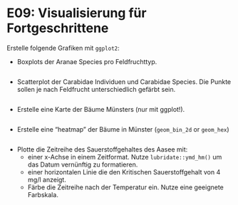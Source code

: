 # E09: Visualisierung für Fortgeschrittene

Erstelle folgende Grafiken mit `ggplot2`:

* Boxplots der Aranae Species pro Feldfruchttyp.

```r


```


* Scatterplot der Carabidae Individuen und Carabidae Species. Die Punkte sollen je nach Feldfrucht unterschiedlich gefärbt sein.

```r



```


* Erstelle eine Karte der Bäume Münsters (nur mit ggplot!).

```r



```


* Erstelle eine "heatmap" der Bäume in Münster (`geom_bin_2d` or `geom_hex`)

```r


```


* Plotte die Zeitreihe des Sauerstoffgehaltes des Aasee mit:
    * einer x-Achse in einem Zeitformat. Nutze `lubridate::ymd_hm()` um das Datum vernünftig zu formatieren.
    * einer horizontalen Linie die den Kritischen Sauerstoffgehalt von 4 mg/l anzeigt.
    * Färbe die Zeitreihe nach der Temperatur ein. Nutze eine geeignete Farbskala.

```r


```

